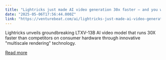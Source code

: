 ```yaml
---
title: "Lightricks just made AI video generation 30x faster — and you won’t need a $10,000 GPU"
date: "2025-05-06T17:56:44.000Z"
link: "https://venturebeat.com/ai/lightricks-just-made-ai-video-generation-30x-faster-and-you-wont-need-a-10000-gpu/"
---
```


Lightricks unveils groundbreaking LTXV-13B AI video model that runs 30X faster than competitors on consumer hardware through innovative "multiscale rendering" technology.

[Read more](https://venturebeat.com/ai/lightricks-just-made-ai-video-generation-30x-faster-and-you-wont-need-a-10000-gpu/)
